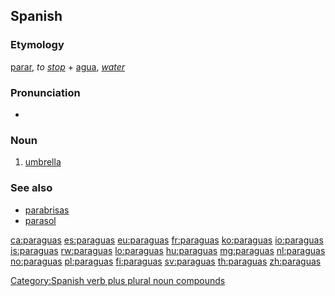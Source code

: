 ==Spanish==

===Etymology===
[[parar]], ''to [[stop]]'' + [[agua]], ''[[water]]''<!-- confirmed with real. dicc. esp. not "para" (for) + "agua" (water) -->

===Pronunciation===
* {{IPA|/paˈra.ɣwas/|lang=es}}

===Noun===
{{es-noun|m|pl=plurale tantum}}

# [[umbrella]]

===See also===
* [[parabrisas]]
* [[parasol]]

[[Category:Spanish verb plus plural noun compounds]]

[[ca:paraguas]]
[[es:paraguas]]
[[eu:paraguas]]
[[fr:paraguas]]
[[ko:paraguas]]
[[io:paraguas]]
[[is:paraguas]]
[[rw:paraguas]]
[[lo:paraguas]]
[[hu:paraguas]]
[[mg:paraguas]]
[[nl:paraguas]]
[[no:paraguas]]
[[pl:paraguas]]
[[fi:paraguas]]
[[sv:paraguas]]
[[th:paraguas]]
[[zh:paraguas]]